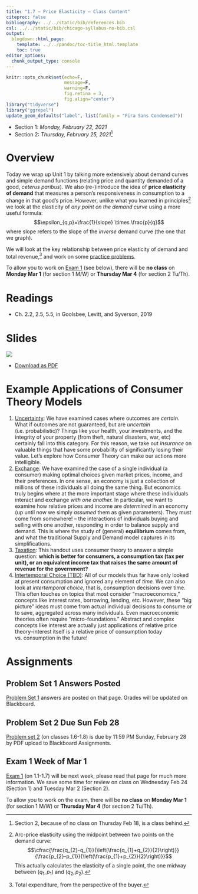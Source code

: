 ```yaml
---
title: "1.7 — Price Elasticity — Class Content"
citeproc: false
bibliography: ../../static/bib/references.bib
csl: ../../static/bib/chicago-syllabus-no-bib.csl
output:
  blogdown::html_page:
    template: ../../pandoc/toc-title_html.template
    toc: true
editor_options: 
  chunk_output_type: console
---
```

```r
knitr::opts_chunk$set(echo=F,
                      message=F,
                      warning=F,
                      fig.retina = 3,
                      fig.align="center")
library("tidyverse")
library("ggrepel")
update_geom_defaults("label", list(family = "Fira Sans Condensed"))
```


- Section 1: *Monday, February 22, 2021*
- Section 2: *Thursday, February 25, 2021*^[Section 2, because of no class on Thursday Feb 18, is a class behind.]

# <i class="fas fa-info-circle fa-lg"></i> Overview

Today we wrap up Unit 1 by talking more extensively about demand curves and simple demand functions (relating price and quantity demanded of a good, *ceterus paribus*). We also (re-)introduce the idea of **price elasticity of demand** that measures a person's responsiveness in consumption to a change in that good's price. However, unlike what you learned in principles^[Arc-price elasticity using the midpoint between two points on the demand curve: $$\cfrac{\frac{q_{2}-q_{1}}{\left(\frac{q_{1}+q_{2}}{2}\right)}}{\frac{p_{2}-p_{1}}{\left(\frac{p_{1}+p_{2}}{2}\right)}}$$
This actually calculates the elasticity of a single point, the one midway between $(q_1,p_1)$ and $(q_2,p_2)$.] we look at the elasticity of *any point on the demand curve* using a more useful formula:
$$\epsilon_{q,p}=\frac{1}{slope} \times \frac{p}{q}$$
where slope refers to the slope of the *inverse* demand curve (the one that we graph).

We will look at the key relationship between price elasticity of demand and total revenue,^[Total expenditure, from the perspective of the buyer.] and work on some [practice problems](/practice/1.7-practice).

To allow you to work on [Exam 1](/assignment/01-exam) (see below), there will be **no class** on **Monday Mar 1** (for section 1 M/W) or **Thursday Mar 4** (for section 2 Tu/Th).

# <i class="fas fa-book-reader fa-lg"></i> Readings

- <i class="fas fa-book"></i> Ch. 2.2, 2.5, 5.5, in Goolsbee, Levitt, and Syverson, 2019

# <i class="fas fa-chalkboard-teacher"></i> Slides

[![](/slides/1.7-slides.png)](/slides/1.7-slides.html)

- [<i class="fas fa-file-pdf"></i> Download as PDF](/slides/1.7-slides.pdf)

# Example Applications of Consumer Theory Models

1. [Uncertainty](/files/CT_Application_1_Uncertainty.pdf): We have examined cases where outcomes are *certain*. What if outcomes are not guaranteed, but are *uncertain* (i.e. probabilistic)? Things like your health, your investments, and the integrity of your property (from theft, natural disasters, war, etc) certainly fall into this category. For this reason, we take out *insurance* on valuable things that have some probability of significantly losing their value. Let’s explore how Consumer Theory can make our actions more intelligible.
2. [Exchange](/files/CT_Application_2_Exchange.pdf): We have examined the case of a single individual (a consumer) making optimal choices given market prices, income, and their preferences. In one sense, an economy is just a collection of millions of these individuals all doing the same thing. But economics truly begins where at the more important stage where these individuals interact and exchange *with one another.* In particular, we want to examine how relative prices and income are *determined* in an economy (up until now we simply *assumed* them as given parameters). They must come from somewhere! – the interactions of individuals buying and selling with one another, responding in order to balance supply and demand. This is where the study of (general) **equilibrium** comes from, and what the traditional Supply and Demand model captures in its simplifications.
3. [Taxation](/files/CT_Application_3_Taxation.pdf): This handout uses consumer theory to answer a simple question: **which is better for consumers, a consumption tax (tax per unit), or an equivalent income tax that raises the same amount of revenue for the government?**
4. [Intertemporal Choice (TBD)](): All of our models thus far have only looked at present consumption and ignored any element of *time.* We can also look at *intertemporal choice*, that is, consumption decisions over time. This often touches on topics that most consider "macroeconomics," concepts like interest rates, borrowing, lending, etc. However, these "big picture" ideas must come from actual individual decisions to consume or to save, aggregated across many individuals. Even macroeconomic theories often require "micro-foundations." Abstract and complex concepts like interest are actually just applications of relative price theory–interest itself is a relative price of consumption today vs. consumption in the future!

# <i class="fas fa-laptop-code"></i> Assignments

## Problem Set 1 Answers Posted

[Problem Set 1](/assignment/01-problem-set) answers are posted on that page. Grades will be updated on Blackboard.

## Problem Set 2 Due Sun Feb 28

[Problem set 2](/assignment/01-problem-set) (on classes 1.6-1.8) is due by 11:59 PM Sunday, February 28 by PDF upload to Blackboard Assignments.

## Exam 1 Week of Mar 1

[Exam 1](/assignments/01-exam) (on 1.1-1.7) will be next week, please read that page for much more information. We save some time for review on class on Wednesday Feb 24 (Section 1) and Tuesday Mar 2 (Section 2).

To allow you to work on the exam, there will be **no class** on **Monday Mar 1** (for section 1 M/W) or **Thursday Mar 4** (for section 2 Tu/Th).